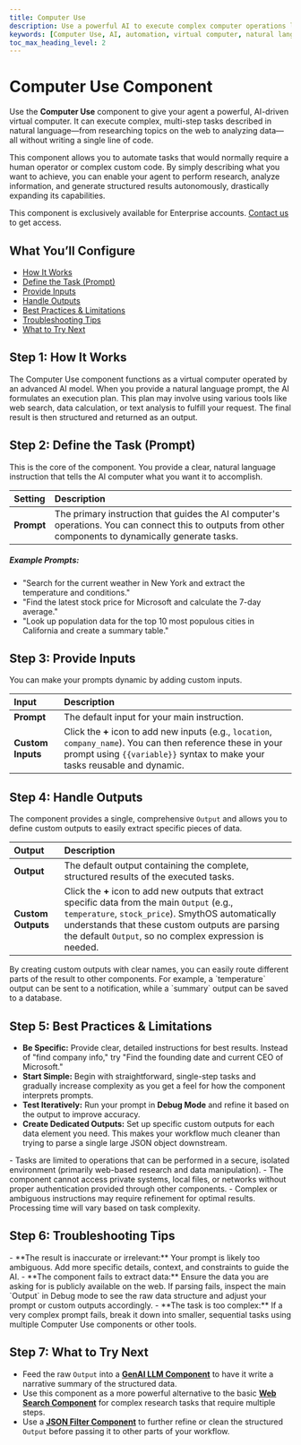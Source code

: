 ```yaml
---
title: Computer Use
description: Use a powerful AI to execute complex computer operations like web searching, data analysis, and report generation using natural language.
keywords: [Computer Use, AI, automation, virtual computer, natural language, data analysis, web search, enterprise]
toc_max_heading_level: 2
---
```


# Computer Use Component

Use the **Computer Use** component to give your agent a powerful, AI-driven virtual computer. It can execute complex, multi-step tasks described in natural language—from researching topics on the web to analyzing data—all without writing a single line of code.

<InfoCallout title="Why this matters">
This component allows you to automate tasks that would normally require a human operator or complex custom code. By simply describing what you want to achieve, you can enable your agent to perform research, analyze information, and generate structured results autonomously, drastically expanding its capabilities.

This component is exclusively available for Enterprise accounts. [Contact us](https://smythos.com/contact-us/) to get access.
</InfoCallout>

<Spacer size="md" />

## What You’ll Configure

- [How It Works](#step-1-how-it-works)
- [Define the Task (Prompt)](#step-2-define-the-task-prompt)
- [Provide Inputs](#step-3-provide-inputs)
- [Handle Outputs](#step-4-handle-the-outputs)
- [Best Practices & Limitations](#step-5-best-practices--limitations)
- [Troubleshooting Tips](#step-6-troubleshooting-tips)
- [What to Try Next](#step-7-what-to-try-next)

<Spacer size="md" />

## Step 1: How It Works

The Computer Use component functions as a virtual computer operated by an advanced AI model. When you provide a natural language prompt, the AI formulates an execution plan. This plan may involve using various tools like web search, data calculation, or text analysis to fulfill your request. The final result is then structured and returned as an output.

<Arcade src="https://demo.arcade.software/iA1SBPZMiyWMdwRUeTUP?embed&embed_mobile=tab&embed_desktop=inline&show_copy_link=true" title="Computer Use | SmythOS" />

<Spacer size="md" />

## Step 2: Define the Task (Prompt)

This is the core of the component. You provide a clear, natural language instruction that tells the AI computer what you want it to accomplish.

| Setting | Description |
|:---|:---|
| **Prompt** | The primary instruction that guides the AI computer's operations. You can connect this to outputs from other components to dynamically generate tasks. |

##### Example Prompts:
- "Search for the current weather in New York and extract the temperature and conditions."
- "Find the latest stock price for Microsoft and calculate the 7-day average."
- "Look up population data for the top 10 most populous cities in California and create a summary table."

<Spacer size="md" />

## Step 3: Provide Inputs

You can make your prompts dynamic by adding custom inputs.

| Input | Description |
|:---|:---|
| **Prompt** | The default input for your main instruction. |
| **Custom Inputs** | Click the **+** icon to add new inputs (e.g., `location`, `company_name`). You can then reference these in your prompt using `{{variable}}` syntax to make your tasks reusable and dynamic. |

<Spacer size="md" />

## Step 4: Handle Outputs

The component provides a single, comprehensive `Output` and allows you to define custom outputs to easily extract specific pieces of data.

| Output | Description |
|:---|:---|
| **Output** | The default output containing the complete, structured results of the executed tasks. |
| **Custom Outputs**| Click the **+** icon to add new outputs that extract specific data from the main `Output` (e.g., `temperature`, `stock_price`). SmythOS automatically understands that these custom outputs are parsing the default `Output`, so no complex expression is needed. |

<TipCallout title="Easily Parse Results">
By creating custom outputs with clear names, you can easily route different parts of the result to other components. For example, a `temperature` output can be sent to a notification, while a `summary` output can be saved to a database.
</TipCallout>

<Spacer size="md" />

## Step 5: Best Practices & Limitations

- **Be Specific:** Provide clear, detailed instructions for best results. Instead of "find company info," try "Find the founding date and current CEO of Microsoft."
- **Start Simple:** Begin with straightforward, single-step tasks and gradually increase complexity as you get a feel for how the component interprets prompts.
- **Test Iteratively:** Run your prompt in **Debug Mode** and refine it based on the output to improve accuracy.
- **Create Dedicated Outputs:** Set up specific custom outputs for each data element you need. This makes your workflow much cleaner than trying to parse a single large JSON object downstream.

<WarningCallout title="Limitations">
- Tasks are limited to operations that can be performed in a secure, isolated environment (primarily web-based research and data manipulation).
- The component cannot access private systems, local files, or networks without proper authentication provided through other components.
- Complex or ambiguous instructions may require refinement for optimal results. Processing time will vary based on task complexity.
</WarningCallout>

<Spacer size="md" />

## Step 6: Troubleshooting Tips

<InfoCallout title="If your task isn't executing correctly...">
- **The result is inaccurate or irrelevant:** Your prompt is likely too ambiguous. Add more specific details, context, and constraints to guide the AI.
- **The component fails to extract data:** Ensure the data you are asking for is publicly available on the web. If parsing fails, inspect the main `Output` in Debug mode to see the raw data structure and adjust your prompt or custom outputs accordingly.
- **The task is too complex:** If a very complex prompt fails, break it down into smaller, sequential tasks using multiple Computer Use components or other tools.
</InfoCallout>

<Spacer size="md" />

## Step 7: What to Try Next

- Feed the raw `Output` into a **[GenAI LLM Component](../../base/gen-ai-llm)** to have it write a narrative summary of the structured data.
- Use this component as a more powerful alternative to the basic **[Web Search Component](./web-search)** for complex research tasks that require multiple steps.
- Use a **[JSON Filter Component](../advanced/json-filter)** to further refine or clean the structured `Output` before passing it to other parts of your workflow.
